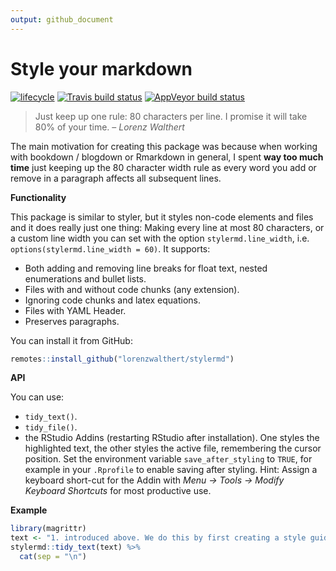 ```yaml
---
output: github_document
---
```


# Style your markdown

[![lifecycle](https://img.shields.io/badge/lifecycle-experimental-orange.svg)](https://www.tidyverse.org/lifecycle/#experimental)
[![Travis build
status](https://travis-ci.org/lorenzwalthert/stylermd.svg?branch=master)](https://travis-ci.org/lorenzwalthert/stylermd)
[![AppVeyor build
status](https://ci.appveyor.com/api/projects/status/github/lorenzwalthert/stylermd?branch=master&svg=true)](https://ci.appveyor.com/project/lorenzwalthert/stylermd)

> Just keep up one rule: 80 characters per line. I promise it will take 80% of
your time. -- <cite>Lorenz Walthert</cite>

The main motivation for creating this package was because when working with
bookdown / blogdown or Rmarkdown in general, I spent **way too much time** just
keeping up the 80 character width rule as every word you add or remove in a
paragraph affects all subsequent lines.

**Functionality**

This package is similar to styler, but it styles non-code elements and files and
it does really just one thing: Making every line at most 80 characters, or a
custom line width you can set with the option `stylermd.line_width`, i.e.
`options(stylermd.line_width = 60)`. It supports:

* Both adding and removing line breaks for float text, nested enumerations and 
  bullet lists.
* Files with and without code chunks (any extension).
* Ignoring code chunks and latex equations.
* Files with YAML Header.
* Preserves paragraphs.

You can install it from GitHub:

```r
remotes::install_github("lorenzwalthert/stylermd")
``` 

**API**

You can use:

* `tidy_text()`.
* `tidy_file()`.
* the RStudio Addins (restarting RStudio after installation). One styles the
  highlighted text, the other styles the active file, remembering the cursor
  position. Set the environment variable `save_after_styling` to `TRUE`, for
  example in your `.Rprofile` to enable saving after styling. Hint: Assign a
  keyboard short-cut for the Addin with *Menu -> Tools -> Modify Keyboard
  Shortcuts* for most productive use.

**Example**

```r
library(magrittr)
text <- "1. introduced above. We do this by first creating a style guide with the designated wrapper function `create_style_guide()`. It takes transformer"
stylermd::tidy_text(text) %>%
  cat(sep = "\n")
```

